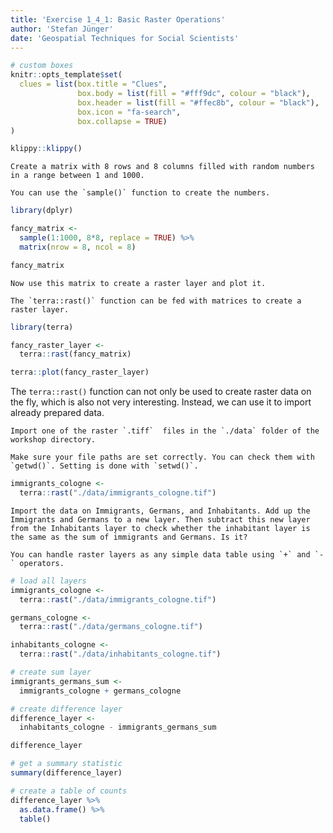```yaml
---
title: 'Exercise 1_4_1: Basic Raster Operations'
author: 'Stefan Jünger'
date: 'Geospatial Techniques for Social Scientists'
---
```


```r
# custom boxes
knitr::opts_template$set(
  clues = list(box.title = "Clues",
               box.body = list(fill = "#fff9dc", colour = "black"),
               box.header = list(fill = "#ffec8b", colour = "black"),
               box.icon = "fa-search",
               box.collapse = TRUE)
)
```

```r
klippy::klippy()
```

```block
Create a matrix with 8 rows and 8 columns filled with random numbers in a range between 1 and 1000.
```

```block
You can use the `sample()` function to create the numbers.
```

```r
library(dplyr)

fancy_matrix <-
  sample(1:1000, 8*8, replace = TRUE) %>% 
  matrix(nrow = 8, ncol = 8)

fancy_matrix
```


```block
Now use this matrix to create a raster layer and plot it.
```

```block
The `terra::rast()` function can be fed with matrices to create a raster layer.
```

```r
library(terra)

fancy_raster_layer <-
  terra::rast(fancy_matrix)

terra::plot(fancy_raster_layer)
```

The `terra::rast()` function can not only be used to create raster data on the fly, which is also not very interesting. Instead, we can use it to import already prepared data.

```block
Import one of the raster `.tiff`  files in the `./data` folder of the workshop directory.
```

```block
Make sure your file paths are set correctly. You can check them with `getwd()`. Setting is done with `setwd()`.
```

```r
immigrants_cologne <-
  terra::rast("./data/immigrants_cologne.tif")
```


```block
Import the data on Immigrants, Germans, and Inhabitants. Add up the Immigrants and Germans to a new layer. Then subtract this new layer from the Inhabitants layer to check whether the inhabitant layer is the same as the sum of immigrants and Germans. Is it?
```

```block
You can handle raster layers as any simple data table using `+` and `-` operators.
```

```r
# load all layers
immigrants_cologne <-
  terra::rast("./data/immigrants_cologne.tif")

germans_cologne <-
  terra::rast("./data/germans_cologne.tif")

inhabitants_cologne <-
  terra::rast("./data/inhabitants_cologne.tif")

# create sum layer
immigrants_germans_sum <-
  immigrants_cologne + germans_cologne

# create difference layer
difference_layer <-
  inhabitants_cologne - immigrants_germans_sum

difference_layer

# get a summary statistic
summary(difference_layer)

# create a table of counts
difference_layer %>% 
  as.data.frame() %>% 
  table()
```
